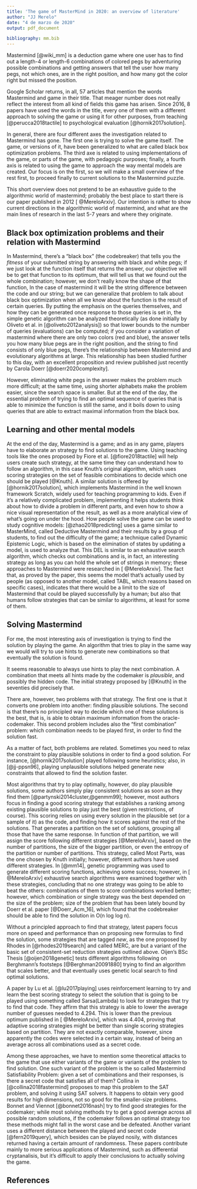 ```yaml
---
title: 'The game of MasterMind in 2020: an overview of literature'
author: "JJ Merelo"
date: "4 de marzo de 2020"
output: pdf_document

bibliography: mm.bib
---
```


Mastermind [@wiki_mm] is a deduction game where one user has to find out a length-4 or length-6 combinations of colored pegs by adventuring possible combinations and getting answers that tell the user how many pegs, not which ones, are in the right position, and how many got the color right but missed the position.

Google Scholar returns, in all, 57 articles that mention the words Mastermind and game in their title. That meager number does not really reflect the interest from all kind of fields this game has arisen. Since 2016, 8 papers have used the words in the title, every one of them with a different approach to solving the game or using it for other purposes, from teaching [@perucca2018tactile] to psychological evaluation [@hornik2017solution].

In general, there are four different axes the investigation related to Mastermind has gone. The first one is trying to solve the game itself. The game, or versions of it, have been generalized to what are called black box optimization problems. The third axe is related to using implementations of the game, or parts of the game, with pedagogic purposes; finally, a fourth axis is related to using the game to approach the way mental models are created. Our focus is on the first, so we will make a small overview of the rest first, to proceed finally to current solutions to the Mastermind puzzle.

This short overview does not pretend to be an exhaustive guide to the algorithmic world of mastermind; probably the best place to start there is our paper published in 2012 [ @MereloArxiv]. Our intention is rather to show current directions in the algorithmic world of mastermind, and what are the main lines of research in the last 5-7 years and where they originate.

## Black box optimization problems and their relation with Mastermind

In Mastermind, there's a "black box" (the codebreaker) that tells you the *fitness* of your submitted string by answering with black and white pegs; if we just look at the function itself that returns the answer, our objective will be to get that function to its optimum, that will tell us that we found out the whole combination; however, we don't really know the shape of that function, In the case of mastermind it will be the string difference between the code and our string; but we can generalize that problem to talk about black box optimization when all we know about the function is the result of certain queries. By putting the emphasis on the queries themselves, and how they can be generated once response to those queries is set in, the simple genetic algorithm can be analyzed theoretically (as done initially by Oliveto et al. in [@oliveto2012analysis]) so that lower bounds to the number of queries (evaluations) can be computed; if you consider a variation of mastermind where there are only two colors (red and blue), the answer tells you how many blue pegs are in the right position, and the string to find consists of only blue pegs, there's the relationship between Mastermind and evolutionary algorithms at large. This relationship has been studied further to this day, with an excellent proposition and review published just recently by Carola Doerr [@doerr2020complexity].

However, eliminating white pegs in the answer makes the problem much more difficult; at the same time, using shorter alphabets make the problem easier, since the search space is smaller. But at the end of the day, the essential problem of trying to find an optimal sequence of queries that is able to minimize the function is still the same, and it boils down to using queries that are able to extract maximal information from the black box. 

## Learning and other mental models

At the end of the day, Mastermind is a game; and as in any game, players have to elaborate an strategy to find solutions to the game. Using teaching tools like the ones proposed by Fiore et al. [@fiore2018tactile] will help users create such strategy, at the same time they can understand how to follow an algorithm, in this case Knuth's original algorithm, which uses scoring strategies on the set of feasible combinations to decide which one should be played [@Knuth]. A similar solution is offered by [@hornik2017solution], which implements Mastermind in the well known framework Scratch, widely used for teaching programming to kids. Even if it's a relatively complicated problem, implementing it helps students think about how to divide a problem in different parts, and even how to show a nice visual representation of the result, as well as a more analytical view of what's going on under the hood.
How people solve the game can be used to study cognitive models: [@zhao2018predicting] uses a game similar to MasterMind, called Deductive Mastermind and their results by a group of students, to find out the difficulty of the game; a technique called Dynamic Epistemic Logic, which is based on the elimination of states by updating a model, is used to analyze that. This DEL is similar to an exhaustive search algorithm, which checks out combinations and is, in fact, an interesting strategy as long as you can hold the whole set of strings in memory; these approaches to Mastermind were researched in [ @MereloArxiv]. The fact that, as proved by the paper, this seems the model that's actually used by people (as opposed to another model, called TABL, which reasons based on specific cases), indicates that there would be a limit to the size of Mastermind that could be played successfully by a human; but also that humans follow strategies that can be similar to algorithms, at least for some of them.

## Solving Mastermind

For me, the most interesting axis of investigation is trying to find the solution by playing the game. An algorithm that tries to play in the same way we would will try to use hints to generate new combinations so that eventually the solution is found.

It seems reasonable to always use hints to play the next combination. A combination that meets all hints made by the codemaker is *plausible*, and possibly the hidden code. The initial strategy proposed by [@Knuth] in the seventies did precisely that.

There are, however, two problems with that strategy. The first one is that it converts one problem into another: finding plausible solutions. The second is that there's no principled way to decide which one of these solutions is the best, that is, is able to obtain maximum information from the oracle-codemaker. This second problem includes also the "first combination" problem: which combination needs to be played first, in order to find the solution fast.

As a matter of fact, both problems are related. Sometimes you need to relax the constraint to play plausible solutions in order to find a good solution. For instance, [@hornik2017solution] played following some heuristics; also, in [@jj-ppsn96], playing unplausible solutions helped generate new constraints that allowed to find the solution faster.

Most algorithms that try to play optimally, however, do play plausible solutions, some authors simply play consistent solutions as soon as they find them [@partynski2014cluster,@genmm99]; however, most authors focus in finding a good scoring strategy that establishes a ranking among existing plausible solutions to play just the best (given restrictions, of course). This scoring relies on using every solution in the plausible set (or a sample of it) as the code, and finding how it scores against the rest of the solutions. That generates a partition on the set of solutions, grouping all those that have the same response. In function of that partition, we will assign the score following different strategies [@MereloArxiv], based on the number of partitions, the size of the bigger partition, or even the entropy of the partition or number of partitions. This strategy, called Most Parts, was the one chosen by Knuth initially; however, different authors have used different strategies. In [@mm14], genetic programming was used to generate different scoring functions, achieving some success; however, in [ @MereloArxiv] exhaustive search algorithms were examined together with these strategies, concluding that no one strategy was going to be able to beat the others: combinations of them to score combinations worked better; however, which combination or single strategy was the best depended on the size of the problem; size of the problem that has been lately bound by Doerr et al. paper [@Doerr_Acm_16], which found that the codebreaker should be able to find the solution in O(n log log n).

Without a principled approach to find that strategy, latest papers focus more on speed and performance than on proposing new formulas to find the solution, some strategies that are tagged *new*, as the one proposed by Rhodes in [@rhodes2019search] and called MERC, are but a variant of the basic set of consistent-set reduction strategies outlined above.  Oijen's BSc Thesis [@oijen2018genetic] tests different algorithms following on Berghmann's footsteps [@Berghman20091880] trying to find an algorithm that scales better, and that eventually uses genetic local search to find optimal solutions.

A paper by Lu et al. [@lu2017playing] uses reinforcement learning to try and learn the best scoring strategy to select the solution that is going to be played using something called Sarsa(Lambda) to look for strategies that try to find that code. They affirm that this strategy is able to lower the average number of guesses needed to 4.294. This is lower than the previous optimum published in [ @MereloArxiv], which was 4.404, proving that adaptive scoring strategies might be better than single scoring strategies based on partition. They are not exactly comparable, however, since apparently the codes were selected in a certain way, instead of being an average across all combinations used as a secret code.

Among these approaches, we have to mention some theoretical attacks to the game that use either variants of the game or variants of the problem to find solution. One such variant of the problem is the so called Mastermind Satisfiability Problem: given a set of combinations and their responses, is there a secret code that satisfies all of them? Collina in [@collina2018fastermind] proposes to map this problem to the SAT problem, and solving it using SAT solvers. It happens to obtain very good results for high dimensions, not so good for the smaller-size problems. Bonnet and Viennot [@bonnet2016nash] try to find good strategies for the codemaker; while most solving methods try to get a good average across all possible random solutions, if the codemaker follows an optimal strategy too these methods might fall in the worst case and be defeated. Another variant uses a different distance between the played and secret code [@fern2019query], which besides can be played nosily, with distances returned having a certain amount of randomness. These papers contribute mainly to more serious applications of Mastermind, such as differential cryptanalisis, but it's difficult to apply their conclusions to actually solving the game.



## References
